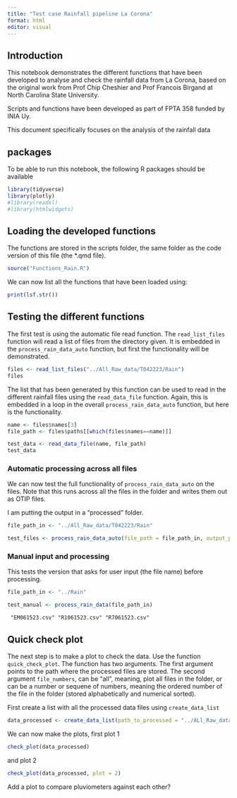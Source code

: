 ```yaml
---
title: "Test case Rainfall pipeline La Corona"
format: html
editor: visual
---
```


## Introduction

This notebook demonstrates the different functions that have been developed to analyse and check the rainfall data from La Corona, based on the original work from Prof Chip Cheshier and Prof Francois Birgand at North Carolina State University.

Scripts and functions have been developed as part of FPTA 358 funded by INIA Uy.

This document specifically focuses on the analysis of the rainfall data

## packages

To be able to run this notebook, the following R packages should be available

```r
library(tidyverse)
library(plotly)
#library(readxl)
#library(htmlwidgets)
```

## Loading the developed functions

The functions are stored in the scripts folder, the same folder as the code version of this file (the \*.qmd file).

```r
source("Functions_Rain.R")

```

We can now list all the functions that have been loaded using:

```r
print(lsf.str())
```

## Testing the different functions

The first test is using the automatic file read function. The `read_list_files` function will read a list of files from the directory given. It is embedded in the `process_rain_data_auto` function, but first the functionality will be demonstrated.

```r
files <- read_list_files("../All_Raw_data/T042223/Rain")
files
```

The list that has been generated by this function can be used to read in the different rainfall files using the `read_data_file` function. Again, this is embedded in a loop in the overall `process_rain_data_auto` function, but here is the functionality.

```r
name <- files$names[3]
file_path <- files$paths[[which(files$names==name)]]

test_data <- read_data_file(name, file_path)
test_data

```

### Automatic processing across all files

We can now test the full functionality of `process_rain_data_auto` on the files. Note that this runs across all the files in the folder and writes them out as OTIP files.

I am putting the output in a "processed" folder.

```r
file_path_in <- "../All_Raw_data/T042223/Rain"

test_files <- process_rain_data_auto(file_path = file_path_in, output_path_add = "processed")
```

### Manual input and processing

This tests the version that asks for user input (the file name) before processing.

```r

file_path_in <- "../Rain"

test_manual <- process_rain_data(file_path_in)
```

```         
 "EM061523.csv" "R1061523.csv" "R7061523.csv"
```

## Quick check plot

The next step is to make a plot to check the data. Use the function `quick_check_plot`. The function has two arguments. The first argument points to the path where the processed files are stored. The second argument `file_numbers`, can be "all", meaning, plot all files in the folder, or can be a number or sequene of numbers, meaning the ordered number of the file in the folder (stored alphabetically and numerical sorted).

First create a list with all the processed data files using `create_data_list`

```r
data_processed <- create_data_list(path_to_processed = "../ALl_Raw_data/T042223/Rain/processed")
```

We can now make the plots, first plot 1

```r
check_plot(data_processed)

```

and plot 2

```r
check_plot(data_processed, plot = 2)
```

Add a plot to compare pluviometers against each other?
